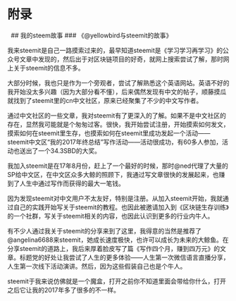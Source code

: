 \appendix

# 附录 {#fl}
 
## 我的steem故事
### 《@yellowbird与steemit的故事》 

我来steemit是自己一路摸索过来的，最早知道steemit是《学习学习再学习》的公众号文章中发现的，然后出于对区块链项目的好奇，就网上搜索尝试了解，那时网上关于steemit的信息不多。

大部分时候，我也只是作为一个旁观者，尝试了解熟悉这个英语网站。英语不好的我开始没太多兴趣（因为大部分看不懂），后来偶然发现有中文的帖子，顺藤摸瓜就找到了steemit里的cn中文社区，原来已经聚集了不少的中文写作者。

通过中文社区的一些文章，我对steemit有了更深入的了解。如果不是中文社区的存在，显然我可能就是个匆匆过客。很快，我开始尝试注册，开始摸索如何发文，摸索如何在steemit里生存，也摸索如何在steemit里成功发起一个活动——steemit中文区“我的2017年终总结”写作活动——活动很成功，有60多人参加，活动也送出了一个34.3SBD的大奖。

我加入steemit是在17年8月份，赶上了一个最好的时候，那时@ned代理了大量的SP给中文区，在中文区众多大鲸的照顾下，我通过写文章很快的发展起来，也赚到了人生中通过写作而获得的最大一笔钱。

因为发现steemit对中文用户不太友好，特别是注册。从加入steemit开始，我就通过自己的实践开始写关于steemit的教程。也因此被邀请加入到《区块链生存训练》的一个社群，写关于steemit相关的内容，也因此认识到更多的行业内牛人。

有不少人通过我关于steemit的分享来到了这里，我得意的当然是推荐了@angelina6688来steemit，她成长速度极快，也许可以成长为未来的大鲸鱼。在分享steemit的道路上，我后来厚着脸皮写了篇《写作四个月，赚到四万元》的文章。标题党的好处让我尝试了人生的更多体验——人生第一次微信语言直播分享，人生第一次线下活动演讲。然后，因为这些假装自己也是个牛人。

steemit于我来说仿佛就是一个魔盒，打开之前你不知道里面会带给你什么，打开之后它让我的2017年多了很多的不一样。
